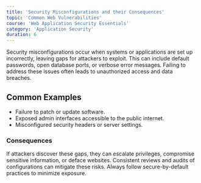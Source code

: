 ```yaml
---
title: 'Security Misconfigurations and their Consequences'
topic: 'Common Web Vulnerabilities'
course: 'Web Application Security Essentials'
category: 'Application Security'
duration: 6
---
```


<CourseVideo
  title="Security Misconfigurations and their Consequences"
  src="https://www.youtube.com/embed/iSYD7vOlSJs"
/>

Security misconfigurations occur when systems or applications are set up incorrectly, leaving gaps for attackers to exploit. This can include default passwords, open database ports, or verbose error messages. Failing to address these issues often leads to unauthorized access and data breaches.

## Common Examples

- Failure to patch or update software.
- Exposed admin interfaces accessible to the public internet.
- Misconfigured security headers or server settings.

### Consequences

If attackers discover these gaps, they can escalate privileges, compromise sensitive information, or deface websites. Consistent reviews and audits of configurations can mitigate these risks. Always follow secure-by-default practices to minimize exposure.
